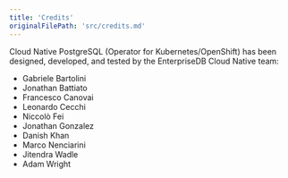 ```yaml
---
title: 'Credits'
originalFilePath: 'src/credits.md'
---
```



Cloud Native PostgreSQL (Operator for Kubernetes/OpenShift) has been designed,
developed, and tested by the EnterpriseDB Cloud Native team:

- Gabriele Bartolini
- Jonathan Battiato
- Francesco Canovai
- Leonardo Cecchi
- Niccolò Fei
- Jonathan Gonzalez
- Danish Khan
- Marco Nenciarini
- Jitendra Wadle
- Adam Wright

